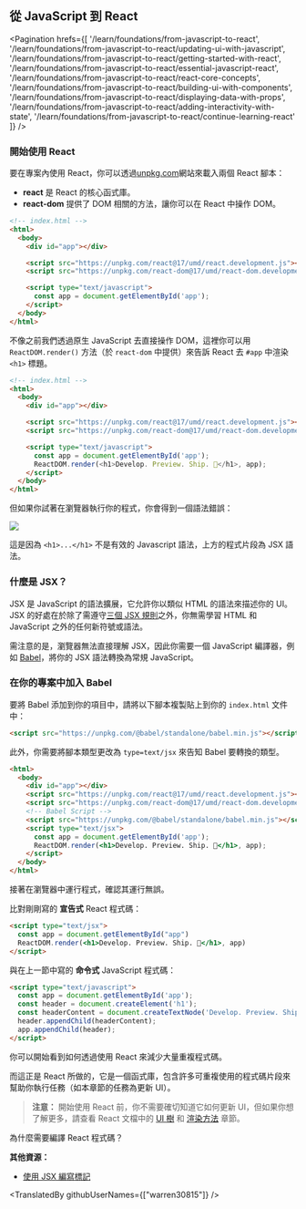 
## 從 JavaScript 到 React

<Pagination
  hrefs={[
    '/learn/foundations/from-javascript-to-react',
    '/learn/foundations/from-javascript-to-react/updating-ui-with-javascript',
    '/learn/foundations/from-javascript-to-react/getting-started-with-react',
    '/learn/foundations/from-javascript-to-react/essential-javascript-react',
    '/learn/foundations/from-javascript-to-react/react-core-concepts',
    '/learn/foundations/from-javascript-to-react/building-ui-with-components',
    '/learn/foundations/from-javascript-to-react/displaying-data-with-props',
    '/learn/foundations/from-javascript-to-react/adding-interactivity-with-state',
    '/learn/foundations/from-javascript-to-react/continue-learning-react'
  ]}
/>

### 開始使用 React

要在專案內使用 React，你可以透過<a href="https://unpkg.com/" target="_blank">unpkg.com</a>網站來載入兩個 React 腳本：

- **react** 是 React 的核心函式庫。
- **react-dom** 提供了 DOM 相關的方法，讓你可以在 React 中操作 DOM。

```html
<!-- index.html -->
<html>
  <body>
    <div id="app"></div>

    <script src="https://unpkg.com/react@17/umd/react.development.js"></script>
    <script src="https://unpkg.com/react-dom@17/umd/react-dom.development.js"></script>

    <script type="text/javascript">
      const app = document.getElementById('app');
    </script>
  </body>
</html>
```

不像之前我們透過原生 JavaScript 去直接操作 DOM，這裡你可以用 `ReactDOM.render()` 方法（於 `react-dom` 中提供）來告訴 React 去 `#app` 中渲染 `<h1>` 標題。

```html
<!-- index.html -->
<html>
  <body>
    <div id="app"></div>

    <script src="https://unpkg.com/react@17/umd/react.development.js"></script>
    <script src="https://unpkg.com/react-dom@17/umd/react-dom.development.js"></script>

    <script type="text/javascript">
      const app = document.getElementById('app');
      ReactDOM.render(<h1>Develop. Preview. Ship. 🚀</h1>, app);
    </script>
  </body>
</html>
```

但如果你試著在瀏覽器執行你的程式，你會得到一個語法錯誤：

![](https://nextjs.org/static/images/learn/foundations/error.png)

這是因為 `<h1>...</h1>` 不是有效的 Javascript 語法，上方的程式片段為 JSX 語法。

### 什麼是 JSX？

JSX 是 JavaScript 的語法擴展，它允許你以類似 HTML 的語法來描述你的 UI。JSX 的好處在於除了需遵守<a href="https://beta.reactjs.org/learn/writing-markup-with-jsx#the-rules-of-jsx" target="_blank">三個 JSX 規則</a>之外，你無需學習 HTML 和 JavaScript 之外的任何新符號或語法。

需注意的是，瀏覽器無法直接理解 JSX，因此你需要一個 JavaScript 編譯器，例如 <a href="https://babeljs.io/" target="_blank">Babel</a>，將你的 JSX 語法轉換為常規 JavaScript。

### 在你的專案中加入 Babel

要將 Babel 添加到你的項目中，請將以下腳本複製貼上到你的 `index.html` 文件中：

```html
<script src="https://unpkg.com/@babel/standalone/babel.min.js"></script>
```

此外，你需要將腳本類型更改為 `type=text/jsx` 來告知 Babel 要轉換的類型。

```html
<html>
  <body>
    <div id="app"></div>
    <script src="https://unpkg.com/react@17/umd/react.development.js"></script>
    <script src="https://unpkg.com/react-dom@17/umd/react-dom.development.js"></script>
    <!-- Babel Script -->
    <script src="https://unpkg.com/@babel/standalone/babel.min.js"></script>
    <script type="text/jsx">
      const app = document.getElementById('app');
      ReactDOM.render(<h1>Develop. Preview. Ship. 🚀</h1>, app);
    </script>
  </body>
</html>
```

接著在瀏覽器中運行程式，確認其運行無誤。

比對剛剛寫的 **宣告式** React 程式碼：

```html
<script type="text/jsx">
  const app = document.getElementById("app")
  ReactDOM.render(<h1>Develop. Preview. Ship. 🚀</h1>, app)
</script>
```

與在上一節中寫的 **命令式** JavaScript 程式碼：

```html
<script type="text/javascript">
  const app = document.getElementById('app');
  const header = document.createElement('h1');
  const headerContent = document.createTextNode('Develop. Preview. Ship. 🚀');
  header.appendChild(headerContent);
  app.appendChild(header);
</script>
```

你可以開始看到如何透過使用 React 來減少大量重複程式碼。

而這正是 React 所做的，它是一個函式庫，包含許多可重複使用的程式碼片段來幫助你執行任務（如本章節的任務為更新 UI）。

> **注意：** 開始使用 React 前，你不需要確切知道它如何更新 UI，但如果你想了解更多，請查看 React 文檔中的 [UI 樹](https://beta.reactjs.org/learn/preserving-and-resetting-state#the-ui-tree") 和 [渲染方法](https://beta.reactjs.org/apis/react-dom/render) 章節。

<Quiz>
    <QuizHeading type={QuizType.quickReview}>
        為什麼需要編譯 React 程式碼？
    </QuizHeading>
    <QuizOptionGroup>
        <QuizOption text="React 使用了一個對於當前的瀏覽器太新版本的 HTML"/>
        <QuizOption text="React 使用了需要編譯成 JavaScript 的 JSX" isCorrect/>
        <QuizOption text="React 不知道如何更新 DOM，所以它需要一個編譯器來完成"/>
    </QuizOptionGroup>
</Quiz>

**其他資源：**

- <a href="https://beta.reactjs.org/learn/writing-markup-with-jsx" target="_blank">使用 JSX 編寫標記</a>

<TranslatedBy githubUserNames={["warren30815"]} />
